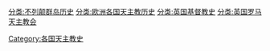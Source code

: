 [[分类:不列颠群岛历史|分类:不列颠群岛历史]]
[[分类:欧洲各国天主教历史|分类:欧洲各国天主教历史]]
[[分类:英国基督教史|分类:英国基督教史]]
[[分类:英国罗马天主教会|分类:英国罗马天主教会]]
[[Category:各国天主教史|Category:各国天主教史]]